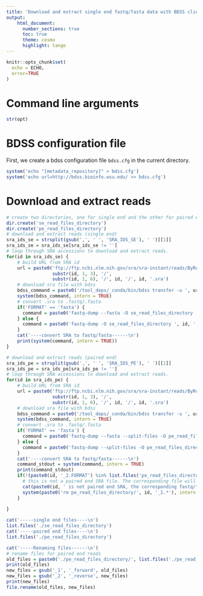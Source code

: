 ```yaml
---
title: 'Download and extract single end fastq/fasta data with BDSS client from SRA accessions'
output:
    html_document:
      number_sections: true
      toc: true
      theme: cosmo
      highlight: tango
---
```


```r
knitr::opts_chunk$set(
  echo = ECHO,
  error=TRUE
)
```

# Command line arguments

```r
str(opt)
```

# BDSS configuration file

First, we create a bdss configuration file `bdss.cfg` in the current directory.

```r
system('echo "[metadata_repository]" > bdss.cfg')
system('echo url=http://bdss.bioinfo.wsu.edu/ >> bdss.cfg')
```

# Download and extract reads

```r
# create two directories, one for single end and the other for paired end SRA reads.
dir.create('se_read_files_directory')
dir.create('pe_read_files_directory')
# download and extract reads (single end)
sra_ids_se = strsplit(gsub(',', ' ', 'SRA_IDS_SE'), ' ')[[1]]
sra_ids_se = sra_ids_se[sra_ids_se != '']
# loop through SRA accessions to download and extract reads.
for(id in sra_ids_se) {
    # build URL from SRA id
    url = paste0('ftp://ftp.ncbi.nlm.nih.gov/sra/sra-instant/reads/ByRun/sra/',
                 substr(id, 1, 3), '/',
                 substr(id, 1, 6), '/', id, '/', id, '.sra')
    # download sra file with bdss
    bdss_command = paste0('/tool_deps/_conda/bin/bdss transfer -u ', url)
    system(bdss_command, intern = TRUE)
    # convert .sra to .fastq/.fasta
    if('FORMAT' == 'fasta') {
      command = paste0('fastq-dump --fasta -O se_read_files_directory ', id, '.sra')
    } else {
      command = paste0('fastq-dump -O se_read_files_directory ', id, '.sra')
    }
    cat('----convert SRA to fastq/fasta------\n')
    print(system(command, intern = TRUE))
}

# download and extract reads (paired end)
sra_ids_pe = strsplit(gsub(',', ' ', 'SRA_IDS_PE'), ' ')[[1]]
sra_ids_pe = sra_ids_pe[sra_ids_pe != '']
# loop through SRA accessions to download and extract reads.
for(id in sra_ids_pe) {
    # build URL from SRA id
    url = paste0('ftp://ftp.ncbi.nlm.nih.gov/sra/sra-instant/reads/ByRun/sra/',
                 substr(id, 1, 3), '/',
                 substr(id, 1, 6), '/', id, '/', id, '.sra')
    # download sra file with bdss
    bdss_command = paste0('/tool_deps/_conda/bin/bdss transfer -u ', url)
    system(bdss_command, intern = TRUE)
    # convert .sra to .fastq/.fasta
    if('FORMAT' == 'fasta') {
      command = paste0('fastq-dump --fasta --split-files -O pe_read_files_directory ', id, '.sra')
    } else {
      command = paste0('fastq-dump --split-files -O pe_read_files_directory ', id, '.sra')
    }
    cat('----convert SRA to fastq/fasta------\n')
    command_stdout = system(command, intern = TRUE)
    print(command_stdout)
    if(!(paste0(id, '_2.FORMAT') %in% list.files('pe_read_files_directory'))) {
      # this is not a paired end SRA file. The corresponding file will be deleted.
      cat(paste0(id, ' is not paired end SRA, the corresponding fastq/fasta file will deleted.'))
      system(paste0('rm pe_read_files_directory/', id, '_1.*'), intern = TRUE)
    }
    
}

cat('-----single end files----\n')
list.files('./se_read_files_directory')
cat('-----paired end files----\n')
list.files('./pe_read_files_directory')

cat('-----Renaming files------\n')
# rename files for paired end reads
old_files = paste0('./pe_read_files_directory/', list.files('./pe_read_files_directory'))
print(old_files)
new_files = gsub('_1', '_forward', old_files)
new_files = gsub('_2', '_reverse', new_files)
print(new_files)
file.rename(old_files, new_files)
```


